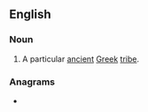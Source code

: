 ==English==

===Noun===
{{en-plural noun}}

# A particular [[ancient]] [[Greek]] [[tribe]].

===Anagrams===
* {{anagrams|en|Ardoins|donairs|inroads|ordains|sad-iron|sadiron|sardoin}}
